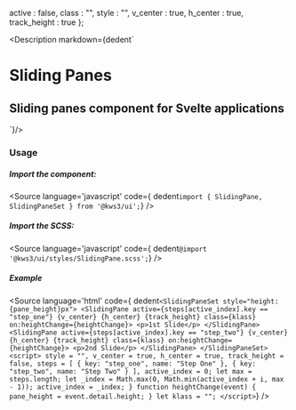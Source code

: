 
  active : false,
  class : "",
  style : "",
  v_center : true,
  h_center : true,
  track_height : true
};

<Version />

<Description markdown={dedent`
# Sliding Panes
## Sliding panes component for Svelte applications
`}/>

<Meta of={Stories} name="SlidingPane" />
<Canvas name="Decorator" />
<Controls name="SlidingPane" />

### Usage 
##### Import the component:
<Source
  language='javascript'
  code={ dedent`import { SlidingPane, SlidingPaneSet } from '@kws3/ui';`}
/>

##### Import the SCSS:
<Source
  language='javascript'
  code={ dedent`@import '@kws3/ui/styles/SlidingPane.scss';`}
/>

##### Example
<Source
  language='html'
  code={ dedent`
      <SlidingPaneSet style="height:{pane_height}px">
        <SlidingPane
          active={steps[active_index].key == "step_one"}
          {v_center}
          {h_center}
          {track_height}
          class={klass}
          on:heightChange={heightChange}>
          <p>1st Slide</p>
        </SlidingPane>
        <SlidingPane
          active={steps[active_index].key == "step_two"}
          {v_center}
          {h_center}
          {track_height}
          class={klass}
          on:heightChange={heightChange}>
          <p>2nd Slide</p>
        </SlidingPane>
      </SlidingPaneSet>
      <script>
          style = "",
          v_center = true,
          h_center = true,
          track_height = false,
          steps = [
            { key: "step_one", name: "Step One" },
            { key: "step_two", name: "Step Two" }
          ],
          active_index = 0;
          let max = steps.length;
          let _index = Math.max(0, Math.min(active_index + i, max - 1));
          active_index = _index;
        }
        function heightChange(event) {
          pane_height = event.detail.height;
        }
        let klass = "";
      </script>
  `}
/>